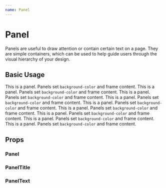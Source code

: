 ```yaml
---
name: Panel
---
```




# Panel

Panels are useful to draw attention or contain certain text on a page. They are
simple containers, which can be used to help guide users through the visual
hierarchy of your design.

## Basic Usage

<Playground>
  <GuideExample>
    <Panel>
      <PanelTitle>This is a panel.</PanelTitle>
      <PanelText>
        Panels set <code>background-color</code> and frame content.
      </PanelText>
    </Panel>
  </GuideExample>
  <GuideExample label="noBorder">
    <Panel noBorder>
      <PanelTitle>This is a panel.</PanelTitle>
      <PanelText>
        Panels set <code>background-color</code> and frame content.
      </PanelText>
    </Panel>
  </GuideExample>
  <GuideExample label="noPadding">
    <Panel noPadding>
      <PanelTitle>This is a panel.</PanelTitle>
      <PanelText>
        Panels set <code>background-color</code> and frame content.
      </PanelText>
    </Panel>
  </GuideExample>
  <GuideExample label="dark">
    <Panel dark>
      <PanelTitle>This is a panel.</PanelTitle>
      <PanelText>
        Panels set <code>background-color</code> and frame content.
      </PanelText>
    </Panel>
  </GuideExample>
  <GuideExample label="black">
    <Panel black>
      <PanelTitle>This is a panel.</PanelTitle>
      <PanelText>
        Panels set <code>background-color</code> and frame content.
      </PanelText>
    </Panel>
  </GuideExample>
  <GuideExample label="white">
    <Panel white>
      <PanelTitle>This is a panel.</PanelTitle>
      <PanelText>
        Panels set <code>background-color</code> and frame content.
      </PanelText>
    </Panel>
  </GuideExample>
  <GuideExample label="lightBlue">
    <Panel lightBlue>
      <PanelTitle>This is a panel.</PanelTitle>
      <PanelText>
        Panels set <code>background-color</code> and frame content.
      </PanelText>
    </Panel>
  </GuideExample>
  <GuideExample label="blue">
    <Panel blue>
      <PanelTitle>This is a panel.</PanelTitle>
      <PanelText>
        Panels set <code>background-color</code> and frame content.
      </PanelText>
    </Panel>
  </GuideExample>
  <GuideExample label="darkBlue">
    <Panel darkBlue>
      <PanelTitle>This is a panel.</PanelTitle>
      <PanelText>
        Panels set <code>background-color</code> and frame content.
      </PanelText>
    </Panel>
  </GuideExample>
</Playground>

## Props

### Panel
<PropsTable of={Panel} />

### PanelTitle
<PropsTable of={PanelTitle} />

### PanelText
<PropsTable of={PanelText} />
